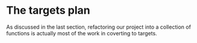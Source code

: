 # The targets plan

As discussed in the last section, refactoring our project into a collection of functions is actually most of the work in coverting to targets.
